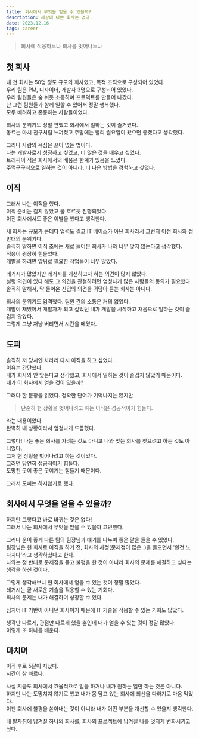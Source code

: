 ```yaml
---
title: 회사에서 무엇을 얻을 수 있을까?
description: 세상에 나쁜 회사는 없다.
date: 2023.12.16
tags: career
---
```


> 회사에 적응하느냐 회사를 벗어나느냐

## 첫 회사

내 첫 회사는 50명 정도 규모의 회사였고, 목적 조직으로 구성되어 있었다.  
우리 팀은 PM, 디자이너, 개발자 3명으로 구성되어 있었다.  
우리 팀원들은 숨 쉬듯 소통하며 프로덕트를 만들어 나갔다.  
난 그런 팀원들과 함께 일할 수 있어서 정말 행복했다.  
모두 배려하고 존중하는 사람들이었다.

회사의 분위기도 정말 편했고 회사에서 일하는 것이 즐거웠다.  
동료는 마치 친구처럼 느껴졌고 주말에는 빨리 월요일이 왔으면 좋겠다고 생각했다.

그러나 사람의 욕심은 끝이 없는 법이다.  
나는 개발자로서 성장하고 싶었고, 더 많은 것을 배우고 싶었다.  
트래픽이 적은 회사에서의 배움은 한계가 있음을 느꼈다.  
주먹구구식으로 일하는 것이 아니라, 더 나은 방법을 경험하고 싶었다.

## 이직

그래서 나는 이직을 했다.  
이직 준비는 길지 않았고 물 흐르듯 진행되었다.  
이전 회사에서도 좋은 이별을 했다고 생각한다.

새 회사는 규모가 큰데다 업력도 길고 IT 베이스가 아닌 회사라서 그런지 이전 회사와 정반대의 분위기다.  
솔직히 말하면 이직 초에는 새로 들어온 회사가 나와 너무 맞지 않는다고 생각했다.  
적응이 굉장히 힘들었다.  
개발을 하려면 앞뒤로 필요한 작업들이 너무 많았다.

레거시가 많았지만 레거시를 개선하고자 하는 의견이 많지 않았다.  
설령 의견이 있다 해도 그 의견을 관철하려면 엄청나게 많은 사람들의 동의가 필요했다.  
솔직히 말해서, 막 들어온 신입의 의견을 귀담아 듣는 회사는 아니다.

회사의 분위기도 엄격했다.
팀원 간의 소통은 거의 없었다.  
개발이 재밌어서 개발자가 되고 싶었던 내가 개발을 시작하고 처음으로 일하는 것이 즐겁지 않았다.  
그렇게 그냥 저냥 버티면서 시간을 떼웠다.

## 도피

솔직히 저 당시엔 차라리 다시 이직을 하고 싶었다.  
이유는 간단했다.  
내가 회사와 안 맞는다고 생각했고, 회사에서 일하는 것이 즐겁지 않았기 때문이다.  
내가 이 회사에서 얻을 것이 있을까?

그러다 한 문장을 읽었다.
정확한 단어가 기억나지는 않지만

> 단순히 현 상황을 벗어나려고 하는 이직은 성공적이기 힘들다.

라는 내용이었다.  
완벽히 내 상황이라서 엄청나게 뜨끔했다.

그렇다! 나는 좋은 회사를 가려는 것도 아니고 나와 맞는 회사를 찾으려고 하는 것도 아니었다.  
그저 현 상황을 벗어나려고 하는 것이었다.  
그러면 당연히 성공적이기 힘들다.  
도망친 곳이 좋은 곳이기는 힘들기 때문이다.

그래서 도피는 하지않기로 했다.

## 회사에서 무엇을 얻을 수 있을까?

하지만 그렇다고 바로 바뀌는 것은 없다!  
그래서 나는 회사에서 무엇을 얻을 수 있을까 고민했다.

그러다 운이 좋게 다른 팀의 팀장님과 얘기를 나누며 좋은 말을 들을 수 있었다.  
팀장님은 현 회사로 이직을 하기 전, 회사의 사정(문제점이 많은..)을 들으면서 '완전 노다지다'라고 생각하셨다고 한다.  
나와는 정 반대로 문제점을 듣고 불평을 한 것이 아니라 회사의 문제를 해결하고 싶다는 생각을 하신 것이다.

그렇게 생각해보니 현 회사에서 얻을 수 있는 것이 정말 많았다.  
레거시는 곧 새로운 기술을 적용할 수 있는 기회다.  
회사의 문제는 내가 해결하며 성장할 수 있다.

심지어 IT 기반이 아니던 회사이기 때문에 IT 기술을 적용할 수 있는 기회도 많았다.

생각만 다르게, 관점만 다르게 했을 뿐인데 내가 얻을 수 있는 것이 정말 많았다.  
이렇게 또 하나를 배운다.

## 마치며

이직 후로 5달이 지났다.  
시간이 참 빠르다.

사실 지금도 회사에서 효율적으로 일을 하거나 내가 원하는 일만 하는 것은 아니다.  
하지만 나는 도망치지 않기로 했고 내가 몸 담고 있는 회사에 최선을 다하기로 마음 먹었다.  
이젠 회사에 불평을 쏟아내는 것이 아니라 내가 어떤 부분을 개선할 수 있을지 생각한다.

내 발자취에 남겨질 하나의 회사를, 회사의 프로젝트에 남겨질 나를 멋지게 변화시키고 싶다.
